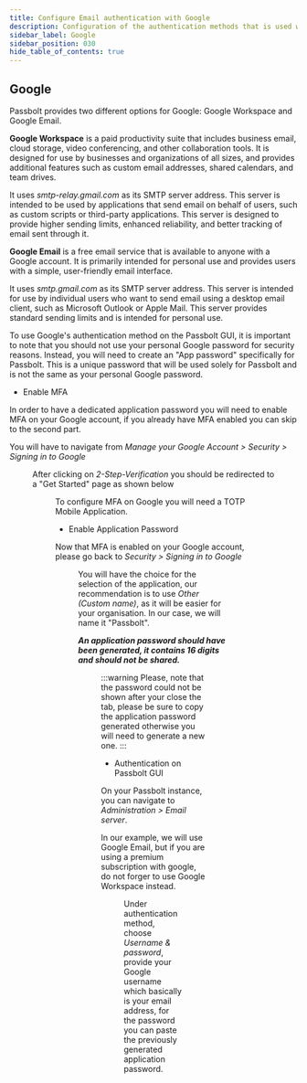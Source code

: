 ```yaml
---
title: Configure Email authentication with Google
description: Configuration of the authentication methods that is used with SMTP for Google
sidebar_label: Google
sidebar_position: 030
hide_table_of_contents: true
---
```


<EmailServerConfigurationIntroduction/>

## Google

Passbolt provides two different options for Google: Google Workspace and Google Email.

**Google Workspace** is a paid productivity suite that includes business email, cloud storage, video conferencing, and other collaboration tools. It is designed for use by businesses and organizations of all sizes, and provides additional features such as custom email addresses, shared calendars, and team drives.

It uses *smtp-relay.gmail.com* as its SMTP server address. This server is intended to be used by applications that send email on behalf of users, such as custom scripts or third-party applications. This server is designed to provide higher sending limits, enhanced reliability, and better tracking of email sent through it.

**Google Email** is a free email service that is available to anyone with a Google account. It is primarily intended for personal use and provides users with a simple, user-friendly email interface.

It uses *smtp.gmail.com* as its SMTP server address. This server is intended for use by individual users who want to send email using a desktop email client, such as Microsoft Outlook or Apple Mail. This server provides standard sending limits and is intended for personal use.


To use Google's authentication method on the Passbolt GUI, it is important to note that you should not use your personal Google password for security reasons. Instead, you will need to create an "App password" specifically for Passbolt. This is a unique password that will be used solely for Passbolt and is not the same as your personal Google password.

- Enable MFA

In order to have a dedicated application password you will need to enable MFA on your Google account, if you already have MFA enabled you can skip to the second part.

You will have to navigate from *Manage your Google Account > Security > Signing in to Google*

<Figure
  src="/img/help/2023/02/smtp-gmail-mfa-not-enabled.png"
  caption="Google - Enable MFA"
  alt="Google - Enable MFA"
/>

After clicking on *2-Step-Verification* you should be redirected to a "Get Started" page as shown below

<Figure
  src="/img/help/2023/02/smtp-enabling-mfa.png"
  caption="Google - MFA (Get Started)"
  alt="Google - MFA (Get Started)"
/>

To configure MFA on Google you will need a TOTP Mobile Application.

- Enable Application Password

Now that MFA is enabled on your Google account, please go back to *Security > Signing in to Google*

<Figure
  src="/img/help/2023/02/smtp-gmail-mfa-enabled.png"
  caption="Google - MFA Enabled"
  alt="Google - MFA Enabled"
/>

You will have the choice for the selection of the application, our recommendation is to use *Other (Custom name)*, as it will be easier for your organisation. In our case, we will name it "Passbolt".

***An application password should have been generated, it contains 16 digits and should not be shared.***

<Figure
  src="/img/help/2023/02/smtp-gmail-app-password.png"
  caption="Google - Generated App password"
  alt="Google - Generated App password"
/>

:::warning
Please, note that the password could not be shown after your close the tab, please be sure to copy the application password generated otherwise you will need to generate a new one.
:::

- Authentication on Passbolt GUI

On your Passbolt instance, you can navigate to *Administration > Email server*.

In our example, we will use Google Email, but if you are using a premium subscription with google, do not forger to use Google Workspace instead.

<Figure
  src="/img/help/2023/02/smtp-username-password-authentication.png"
  caption="Passbolt - Email authentication"
  alt="Passbolt - Email authentication"
/>

Under authentication method, choose *Username & password*, provide your Google username which basically is your email address, for the password you can paste the previously generated application password.

<TestYourEmailConfiguration/>
